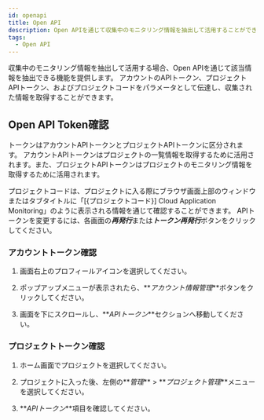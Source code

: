 ```yaml
---
id: openapi
title: Open API
description: Open APIを通じて収集中のモニタリング情報を抽出して活用することができます。
tags:
  - Open API
---
```


収集中のモニタリング情報を抽出して活用する場合、Open APIを通じて該当情報を抽出できる機能を提供します。 アカウントのAPIトークン、プロジェクトAPIトークン、およびプロジェクトコードをパラメータとして伝達し、収集された情報を取得することができます。

## Open API Token確認

トークンはアカウントAPIトークンとプロジェクトAPIトークンに区分されます。 アカウントAPIトークンはプロジェクトの一覧情報を取得するために活用されます。また、プロジェクトAPIトークンはプロジェクトのモニタリング情報を取得するために活用されます。

プロジェクトコードは、プロジェクトに入る際にブラウザ画面上部のウィンドウまたはタブタイトルに「[{プロジェクトコード}] Cloud Application Monitoring」のように表示される情報を通じて確認することができます。 APIトークンを変更するには、各画面の***再発行***または***トークン再発行***ボタンをクリックしてください。

### アカウントトークン確認

1.  画面右上のプロフィールアイコンを選択してください。

2.  ポップアップメニューが表示されたら、**_アカウント情報管理_**ボタンをクリックしてください。

3.  画面を下にスクロールし、**_APIトークン_**セクションへ移動してください。

### プロジェクトトークン確認

1.  ホーム画面でプロジェクトを選択してください。 

2.  プロジェクトに入った後、左側の**_管理_** > **_プロジェクト管理_**メニューを選択してください。

3.  **_APIトークン_**項目を確認してください。
